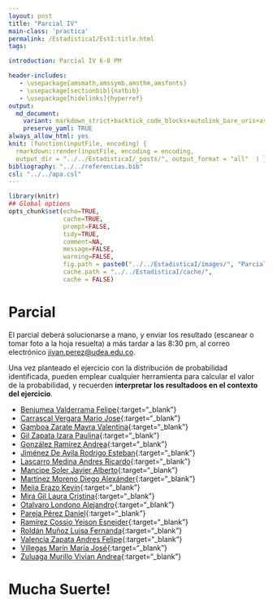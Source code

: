 ```yaml
---
layout: post
title: "Parcial IV"
main-class: 'practica'
permalink: /EstadisticaI/EstI:title.html
tags:

introduction: Parcial IV 6-8 PM

header-includes:
   - \usepackage{amsmath,amssymb,amsthm,amsfonts}
   - \usepackage[sectionbib]{natbib}
   - \usepackage[hidelinks]{hyperref}
output:
  md_document:
    variant: markdown_strict+backtick_code_blocks+autolink_bare_uris+ascii_identifiers+tex_math_single_backslash
    preserve_yaml: TRUE
always_allow_html: yes   
knit: (function(inputFile, encoding) {
  rmarkdown::render(inputFile, encoding = encoding,
  output_dir = "../../EstadisticaI/_posts/", output_format = "all"  ) })
bibliography: "../../referencias.bib"
csl: "../../apa.csl"
---
```


```r
library(knitr)
## Global options
opts_chunk$set(echo=TRUE,
               cache=TRUE,
               prompt=FALSE,
               tidy=TRUE,
               comment=NA,
               message=FALSE,
               warning=FALSE,
               fig.path = paste0("../../EstadisticaI/images/", "ParcialIV"),
               cache.path = "../../EstadisticaI/cache/",
               cache = FALSE)
```

# Parcial
El parcial deberá solucionarse a mano, y enviar los resultado (escanear o tomar foto a la hoja resuelta) a más tardar a las 8:30 pm, al correo electrónico <a target="_blank" href="mailto:jivan.perez@udea.edu.co"> jivan.perez@udea.edu.co</a>.

Una vez planteado el ejercicio con la distribución de probabilidad identificada, pueden emplear cualquier herramienta para calcular el valor de la probabilidad, y recuerden **interpretar los resultadoos en el contexto del ejercicio**.

* [Benjumea Valderrama Felipe](https://github.com/jiperezga/jiperezga.github.io/raw/master/Dataset/Parcial/P1214729562.pdf){:target="_blank"}
* [Carrascal Vergara Mario Jose](https://github.com/jiperezga/jiperezga.github.io/raw/master/Dataset/Parcial/P1035442052.pdf){:target="_blank"}
* [Gamboa Zarate Mayra Valentina
](https://github.com/jiperezga/jiperezga.github.io/raw/master/Dataset/Parcial/P1192792284.pdf){:target="_blank"}
* [Gil Zapata Izara Paulina](https://github.com/jiperezga/jiperezga.github.io/raw/master/Dataset/Parcial/P1152201907.pdf){:target="_blank"}
* [González Ramírez Andrea](https://github.com/jiperezga/jiperezga.github.io/raw/master/Dataset/Parcial/P1128395206.pdf){:target="_blank"}
* [Jiménez De Avila Rodrigo Esteban](https://github.com/jiperezga/jiperezga.github.io/raw/master/Dataset/Parcial/P1037484188.pdf){:target="_blank"}
* [Lascarro Medina Andres Ricardo](https://github.com/jiperezga/jiperezga.github.io/raw/master/Dataset/Parcial/P1053006264.pdf){:target="_blank"}
* [Mancipe Soler Javier Alberto](https://github.com/jiperezga/jiperezga.github.io/raw/master/Dataset/Parcial/P1049024349.pdf){:target="_blank"}
* [Martínez Moreno Diego Alexánder](https://github.com/jiperezga/jiperezga.github.io/raw/master/Dataset/Parcial/P1128399344.pdf){:target="_blank"}
* [Mejia Erazo Kevin](https://github.com/jiperezga/jiperezga.github.io/raw/master/Dataset/Parcial/P1003125429.pdf){:target="_blank"}
* [Mira Gil Laura Cristina](https://github.com/jiperezga/jiperezga.github.io/raw/master/Dataset/Parcial/P1017139650.pdf){:target="_blank"}
* [Otalvaro Londono Alejandro](https://github.com/jiperezga/jiperezga.github.io/raw/master/Dataset/Parcial/P1214728316.pdf){:target="_blank"}
* [Pareja Pérez Daniel](https://github.com/jiperezga/jiperezga.github.io/raw/master/Dataset/Parcial/P1017238280.pdf){:target="_blank"}
* [Ramírez Cossio Yeison Esneider](https://github.com/jiperezga/jiperezga.github.io/raw/master/Dataset/Parcial/P1146443209.pdf){:target="_blank"}
* [Roldán Muñoz Luisa Fernanda](https://github.com/jiperezga/jiperezga.github.io/raw/master/Dataset/Parcial/P1128387647.pdf){:target="_blank"}
* [Valencia Zapata Andres Felipe](https://github.com/jiperezga/jiperezga.github.io/raw/master/Dataset/Parcial/P1035443367.pdf){:target="_blank"}
* [Villegas Marín María José](https://github.com/jiperezga/jiperezga.github.io/raw/master/Dataset/Parcial/P1005860814.pdf){:target="_blank"}
* [Zuluaga Murillo Vivian Andrea](https://github.com/jiperezga/jiperezga.github.io/raw/master/Dataset/Parcial/P1010098601.pdf){:target="_blank"}

<h1> Mucha Suerte! </h1>
